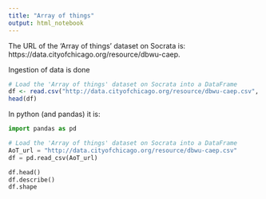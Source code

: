 ---
title: "Array of things"
output: html_notebook
---

The URL of the 'Array of things' dataset on Socrata is: https://data.cityofchicago.org/resource/dbwu-caep.<extension>

Ingestion of data is done

```{r}

# Load the 'Array of things' dataset on Socrata into a DataFrame
df <- read.csv("http://data.cityofchicago.org/resource/dbwu-caep.csv", header=FALSE)
head(df)
```

In python (and pandas) it is:

```{python}
import pandas as pd

# Load the 'Array of things' dataset on Socrata into a DataFrame
AoT_url = "http://data.cityofchicago.org/resource/dbwu-caep.csv"
df = pd.read_csv(AoT_url)

df.head()
df.describe()
df.shape
```


